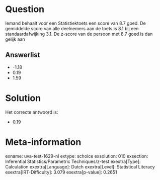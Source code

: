 Question
========

Iemand behaalt voor een Statistiektoets een score van 8.7 goed. De
gemiddelde score van alle deelnemers aan de toets is 8.1 bij een
standaardafwijking 3.1. De z-score van de persoon met 8.7 goed is dan
gelijk aan

Answerlist
----------

* -1.18
* 0.19
* 1.59

Solution
========

Het correcte antwoord is: 

* 0.19

Meta-information
================
exname: uva-test-1629-nl
extype: schoice
exsolution: 010
exsection: Inferential Statistics/Parametric Techniques/z-test
exextra[Type]: Calculation
exextra[Language]: Dutch
exextra[Level]: Statistical Literacy
exextra[IRT-Difficulty]: 3.079
exextra[p-value]: 0.2651
